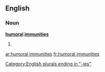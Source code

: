 ==English==

===Noun===
'''[[humoral]] [[immunity|immunities]]'''

# {{plural of|humoral immunity}}

[[Category:English plurals ending in "-ies"]]

[[ar:humoral immunities]]
[[fr:humoral immunities]]